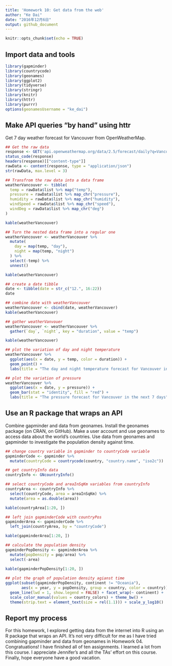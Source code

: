 ```yaml
---
title: 'Homework 10: Get data from the web'
author: "Ke Dai"
date: "2016年12月6日"
output: github_document
---
```


```r
knitr::opts_chunk$set(echo = TRUE)
```

## Import data and tools
```r
library(gapminder)
library(countrycode)
library(geonames)
library(ggplot2)
library(tidyverse)
library(stringr)
library(knitr)
library(httr)
library(purrr)
options(geonamesUsername = "ke_dai")
```

## Make API queries “by hand” using httr
Get 7 day weather forecast for Vancouver from OpenWeatherMap.
```r
## Get the raw data
response <- GET('api.openweathermap.org/data/2.5/forecast/daily?q=Vancouver&units=metric&cnt=7&APPID=2aa01b3164554605bbc8a44a976ae76a')
status_code(response)
headers(response)[["content-type"]]
rawData <- content(response, type = "application/json")
str(rawData, max.level = 3)

## Transfrom the raw data into a data frame
weatherVancouver <- tibble(
  temp = rawData$list %>% map("temp"),
  pressure = rawData$list %>% map_chr("pressure"),
  humidity = rawData$list %>% map_chr("humidity"),
  windSpeed = rawData$list %>% map_chr("speed"),
  windDeg = rawData$list %>% map_chr("deg")
)

kable(weatherVancouver)

## Turn the nested data frame into a regular one
weatherVancouver <- weatherVancouver %>% 
  mutate(
    day = map(temp, "day"),
    night = map(temp, "night")
  ) %>% 
  select(-temp) %>% 
  unnest()

kable(weatherVancouver)

## create a date tibble
date <- tibble(date = str_c("12.", 16:22))
date

## combine date with weatherVancouver
weatherVancouver <- cbind(date, weatherVancouver)
kable(weatherVancouver)

## gather weatherVanvouer
weatherVancouver <- weatherVancouver %>% 
  gather(`day`, `night`, key = "duration", value = "temp")

kable(weatherVancouver)

## plot the variation of day and night temperature 
weatherVancouver %>% 
  ggplot(aes(x = date, y = temp, color = duration)) +
  geom_point() +
  labs(title = "The day and night temperature forecast for Vancouver in the next 7 days", x = "Date", y = "Temperature")

## plot the variation of pressure
weatherVancouver %>% 
  ggplot(aes(x = date, y = pressure)) +
  geom_bar(stat = "identity", fill = "red") +
  labs(title = "The pressure forecast for Vancouver in the next 7 days", x = "Date", y = "Pressure")
```


## Use an R package that wraps an API
Combine gapminder and data from geonames. Install the geonames package (on CRAN, on GitHub). Make a user account and use geonames to access data about the world’s countries. Use data from geonames and gapminder to investigate the population density against time.
```r
## change country variable in gapminder to countryCode variable
gapminderCode <- gapminder %>% 
  mutate(countryCode = countrycode(country, "country.name", "iso2c"))

## get countryInfo data
countryInfo <- GNcountryInfo()

## select countryCode and areaInSqKm variables from countryInfo
countryArea <- countryInfo %>% 
  select(countryCode, area = areaInSqKm) %>% 
  mutate(area = as.double(area))

kable(countryArea[1:20, ])

## left join gapminderCode with countryPos
gapminderArea <- gapminderCode %>% 
  left_join(countryArea, by = "countryCode")

kable(gapminderArea[1:20, ])

## calculate the population density
gapminderPopDensity <- gapminderArea %>% 
  mutate(popDensity = pop/area) %>% 
  select(-area)

kable(gapminderPopDensity[1:20, ])
 
## plot the graph of population density agianst time
ggplot(subset(gapminderPopDensity, continent != "Oceania"),
       aes(x = year, y = popDensity, group = country, color = country)) +
  geom_line(lwd = 1, show.legend = FALSE) + facet_wrap(~ continent) +
  scale_color_manual(values = country_colors) + theme_bw() +
  theme(strip.text = element_text(size = rel(1.1))) + scale_y_log10()
```

## Report my process
For this homework, I explored getting data from the internet into R using an R package that wraps an API. It's not very difficult for me as I have tried combining gapminder and data from geonames in Homework 04. Congratuations! I have finished all of ten assignments. I learned a lot from this course. I appreciate Jennifer's and all the TAs' effort on this course. Finally, hope everyone have a good vacation.
